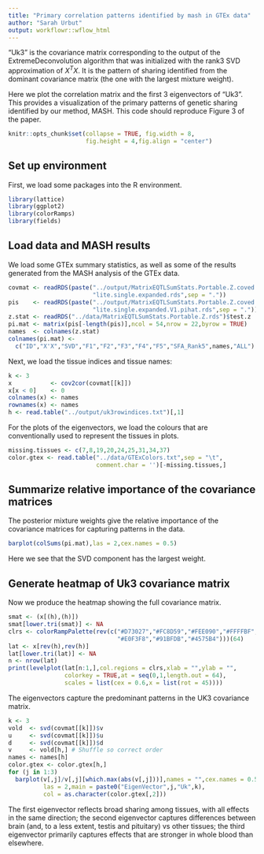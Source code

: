 ```yaml
---
title: "Primary correlation patterns identified by mash in GTEx data"
author: "Sarah Urbut"
output: workflowr::wflow_html
---
```


"Uk3" is the covariance matrix corresponding to the output of the
ExtremeDeconvolution algorithm that was initialized with the rank3 SVD
approximation of $X^TX$. It is the pattern of sharing identified from
the dominant covariance matrix (the one with the largest mixture
weight).

Here we plot the correlation matrix and the first 3 eigenvectors of
"Uk3". This provides a visualization of the primary patterns of
genetic sharing identified by our method, MASH. This code should
reproduce Figure 3 of the paper.

```r
knitr::opts_chunk$set(collapse = TRUE, fig.width = 8,
                      fig.height = 4,fig.align = "center")
```

## Set up environment

First, we load some packages into the R environment.

```r
library(lattice)
library(ggplot2)
library(colorRamps)
library(fields)
```

## Load data and MASH results

We load some GTEx summary statistics, as well as some of the results
generated from the MASH analysis of the GTEx data.

```r
covmat <- readRDS(paste("../output/MatrixEQTLSumStats.Portable.Z.coved.K3.P3",
                        "lite.single.expanded.rds",sep = "."))
pis    <- readRDS(paste("../output/MatrixEQTLSumStats.Portable.Z.coved.K3.P3",
                        "lite.single.expanded.V1.pihat.rds",sep = "."))$pihat
z.stat <- readRDS("../data/MatrixEQTLSumStats.Portable.Z.rds")$test.z
pi.mat <- matrix(pis[-length(pis)],ncol = 54,nrow = 22,byrow = TRUE)
names  <- colnames(z.stat)
colnames(pi.mat) <-
  c("ID","X'X","SVD","F1","F2","F3","F4","F5","SFA_Rank5",names,"ALL")
```

Next, we load the tissue indices and tissue names:

```r
k <- 3
x           <- cov2cor(covmat[[k]])
x[x < 0]    <- 0
colnames(x) <- names
rownames(x) <- names
h <- read.table("../output/uk3rowindices.txt")[,1]
```

For the plots of the eigenvectors, we load the colours that are
conventionally used to represent the tissues in plots.

```r
missing.tissues <- c(7,8,19,20,24,25,31,34,37)
color.gtex <- read.table("../data/GTExColors.txt",sep = "\t",
                         comment.char = '')[-missing.tissues,]
```

## Summarize relative importance of the covariance matrices

The posterior mixture weights give the relative importance of the
covariance matrices for capturing patterns in the data.

```r
barplot(colSums(pi.mat),las = 2,cex.names = 0.5)
```

Here we see that the SVD component has the largest weight.

## Generate heatmap of Uk3 covariance matrix

Now we produce the heatmap showing the full covariance matrix.

```r
smat <- (x[(h),(h)])
smat[lower.tri(smat)] <- NA
clrs <- colorRampPalette(rev(c("#D73027","#FC8D59","#FEE090","#FFFFBF",
                               "#E0F3F8","#91BFDB","#4575B4")))(64)
lat <- x[rev(h),rev(h)]
lat[lower.tri(lat)] <- NA
n <- nrow(lat)
print(levelplot(lat[n:1,],col.regions = clrs,xlab = "",ylab = "",
                colorkey = TRUE,at = seq(0,1,length.out = 64),
                scales = list(cex = 0.6,x = list(rot = 45))))
```

The eigenvectors capture the predominant patterns in the UK3
covariance matrix.

```r
k <- 3
vold  <- svd(covmat[[k]])$v
u     <- svd(covmat[[k]])$u
d     <- svd(covmat[[k]])$d
v     <- vold[h,] # Shuffle so correct order
names <- names[h]
color.gtex <- color.gtex[h,]
for (j in 1:3)
  barplot(v[,j]/v[,j][which.max(abs(v[,j]))],names = "",cex.names = 0.5,
          las = 2,main = paste0("EigenVector",j,"Uk",k),
          col = as.character(color.gtex[,2]))
```

The first eigenvector reflects broad sharing among tissues, with all
effects in the same direction; the second eigenvector captures
differences between brain (and, to a less extent, testis and
pituitary) vs other tissues; the third eigenvector primarily captures
effects that are stronger in whole blood than elsewhere.
